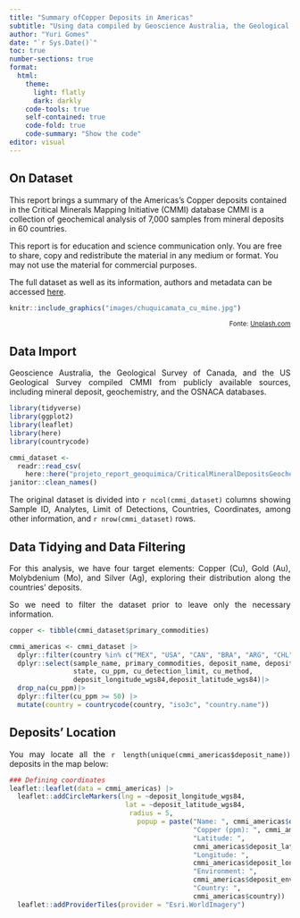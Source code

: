 ```yaml
---
title: "Summary ofCopper Deposits in Americas"
subtitle: "Using data compiled by Geoscience Australia, the Geological Survey of Canada and the United States Geological Survey" 
author: "Yuri Gomes"
date: "`r Sys.Date()`"
toc: true
number-sections: true
format:
  html:
    theme:
      light: flatly
      dark: darkly
    code-tools: true
    self-contained: true
    code-fold: true
    code-summary: "Show the code"
editor: visual
---
```


## On Dataset

This report brings a summary of the Americas's Copper deposits contained in the Critical Minerals Mapping Initiative (CMMI) database CMMI is a collection of geochemical analysis of 7,000 samples from mineral deposits in 60 countries.

This report is for education and science communication only. You are free to share, copy and redistribute the material in any medium or format. You may not use the material for commercial purposes.

The full dataset as well as its information, authors and metadata can be accessed [here](https://ecat.ga.gov.au/geonetwork/srv/eng/catalog.search#/metadata/145496).

```r

knitr::include_graphics("images/chuquicamata_cu_mine.jpg")

```

::: {style="text-align: right"}
<small>Fonte: <a href="https://unsplash.com/pt-br/fotografias/sRuz_SXLjCI">Unplash.com</a></small>
:::

<div style="text-align: justify">

## Data Import

Geoscience Australia, the Geological Survey of Canada, and the US Geological Survey compiled CMMI from publicly available sources, including mineral deposit, geochemistry, and the OSNACA databases.

```r
library(tidyverse)
library(ggplot2)
library(leaflet)
library(here)
library(countrycode)
```

```r
cmmi_dataset <-
  readr::read_csv(
    here::here("projeto_report_geoquimica/CriticalMineralDepositsGeochemistry.csv")) |> 
janitor::clean_names()

```

The original dataset is divided into `r ncol(cmmi_dataset)` columns showing Sample ID, Analytes, Limit of Detections, Countries, Coordinates, among other information, and `r nrow(cmmi_dataset)` rows.

## Data Tidying and Data Filtering

For this analysis, we have four target elements: Copper (Cu), Gold (Au), Molybdenium (Mo), and Silver (Ag), exploring their distribution along the countries' deposits.

So we need to filter the dataset prior to leave only the necessary information.

```r
copper <- tibble(cmmi_dataset$primary_commodities)

cmmi_americas <- cmmi_dataset |>
  dplyr::filter(country %in% c("MEX", "USA", "CAN", "BRA", "ARG", "CHL", "BOL", "PER", "URY", "ECU", "VEN", "COL")) |>
  dplyr::select(sample_name, primary_commodities, deposit_name, deposit_environment, country, 
                state, cu_ppm, cu_detection_limit, cu_method, 
                deposit_longitude_wgs84,deposit_latitude_wgs84)|>
  drop_na(cu_ppm)|>
  dplyr::filter(cu_ppm >= 50) |>
  mutate(country = countrycode(country, "iso3c", "country.name"))

```

## Deposits' Location

You may locate all the `r length(unique(cmmi_americas$deposit_name))` deposits in the map below:

```r

### Defining coordinates 
leaflet::leaflet(data = cmmi_americas) |>
  leaflet::addCircleMarkers(lng = ~deposit_longitude_wgs84, 
                             lat = ~deposit_latitude_wgs84,
                              radius = 5,
                                popup = paste("Name: ", cmmi_americas$deposit_name, "<br>",
                                              "Copper (ppm): ", cmmi_americas$cu_ppm, "<br>",
                                              "Latitude: ", 
                                              cmmi_americas$deposit_latitude_wgs84, "<br>",
                                              "Longitude: ", 
                                              cmmi_americas$deposit_longitude_wgs84, "<br>",
                                              "Environment: ", 
                                              cmmi_americas$deposit_environment, "<br>",
                                              "Country: ", 
                                              cmmi_americas$country)) |>
  leaflet::addProviderTiles(provider = "Esri.WorldImagery")

```
